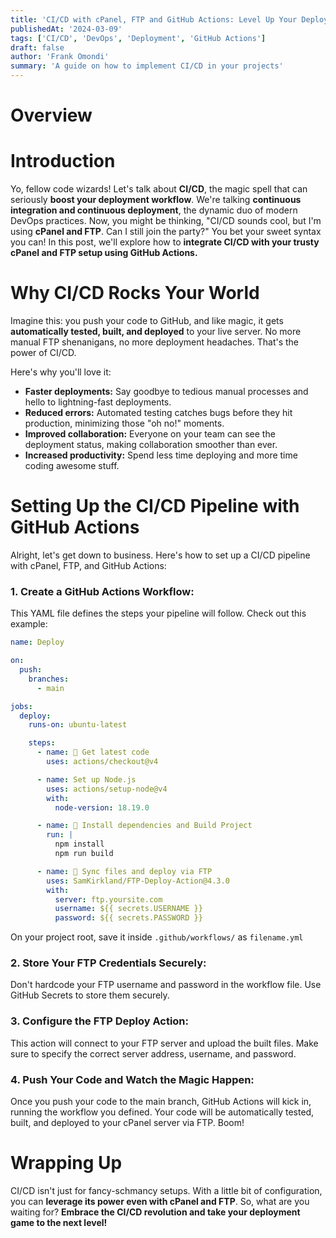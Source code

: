 ```yaml
---
title: 'CI/CD with cPanel, FTP and GitHub Actions: Level Up Your Deployment Game'
publishedAt: '2024-03-09'
tags: ['CI/CD', 'DevOps', 'Deployment', 'GitHub Actions']
draft: false
author: 'Frank Omondi'
summary: 'A guide on how to implement CI/CD in your projects'
---
```


# Overview

# Introduction

Yo, fellow code wizards! Let's talk about **CI/CD**, the magic spell that can seriously **boost your deployment workflow**. We're talking **continuous integration and continuous deployment**, the dynamic duo of modern DevOps practices.
Now, you might be thinking, "CI/CD sounds cool, but I'm using **cPanel and FTP**. Can I still join the party?" You bet your sweet syntax you can! In this post, we'll explore how to **integrate CI/CD with your trusty cPanel and FTP setup using GitHub Actions.**

# Why CI/CD Rocks Your World

Imagine this: you push your code to GitHub, and like magic, it gets **automatically tested, built, and deployed** to your live server. No more manual FTP shenanigans, no more deployment headaches. That's the power of CI/CD.

Here's why you'll love it:

- **Faster deployments:** Say goodbye to tedious manual processes and hello to lightning-fast deployments.
- **Reduced errors:** Automated testing catches bugs before they hit production, minimizing those "oh no!" moments.
- **Improved collaboration:** Everyone on your team can see the deployment status, making collaboration smoother than ever.
- **Increased productivity:** Spend less time deploying and more time coding awesome stuff.

# Setting Up the CI/CD Pipeline with GitHub Actions

Alright, let's get down to business. Here's how to set up a CI/CD pipeline with cPanel, FTP, and GitHub Actions:

### 1. Create a GitHub Actions Workflow:

This YAML file defines the steps your pipeline will follow. Check out this example:

```YAML
name: Deploy

on:
  push:
    branches:
      - main

jobs:
  deploy:
    runs-on: ubuntu-latest

    steps:
      - name: 🚚 Get latest code
        uses: actions/checkout@v4

      - name: Set up Node.js
        uses: actions/setup-node@v4
        with:
          node-version: 18.19.0

      - name: 🔨 Install dependencies and Build Project
        run: |
          npm install
          npm run build

      - name: 📂 Sync files and deploy via FTP
        uses: SamKirkland/FTP-Deploy-Action@4.3.0
        with:
          server: ftp.yoursite.com
          username: ${{ secrets.USERNAME }}
          password: ${{ secrets.PASSWORD }}
```

On your project root, save it inside `.github/workflows/` as `filename.yml`

### 2. Store Your FTP Credentials Securely:

Don't hardcode your FTP username and password in the workflow file. Use GitHub Secrets to store them securely.

### 3. Configure the FTP Deploy Action:

This action will connect to your FTP server and upload the built files. Make sure to specify the correct server address, username, and password.

### 4. Push Your Code and Watch the Magic Happen:

Once you push your code to the main branch, GitHub Actions will kick in, running the workflow you defined. Your code will be automatically tested, built, and deployed to your cPanel server via FTP. Boom!

# Wrapping Up

CI/CD isn't just for fancy-schmancy setups. With a little bit of configuration, you can **leverage its power even with cPanel and FTP**. So, what are you waiting for? **Embrace the CI/CD revolution and take your deployment game to the next level!**
